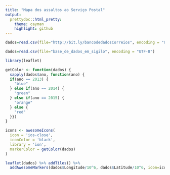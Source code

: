 ```yaml
---
title: "Mapa dos assaltos ao Serviço Postal"
output:
  prettydoc::html_pretty:
    theme: cayman
    highlight: github
---
```


```r
dados=read.csv(file="http://bit.ly/bancodedadosCorreios", encoding = "UTF-8")
```

 

```r
dados=read.csv(file="base_de_dados_em_sigilo", encoding = "UTF-8")
```

```r
library(leaflet)

getColor <- function(dados) {
  sapply(dados$ano, function(ano) {
  if(ano == 2013) {
    "blue"
  } else if(ano == 2014) {
    "green"
  } else if(ano == 2015) {
    "orange"
  } else {
    "red"
  }})
}

icons <- awesomeIcons(
  icon = 'ios-close',
  iconColor = 'black',
  library = 'ion',
  markerColor = getColor(dados)
)

leaflet(dados) %>% addTiles() %>%
  addAwesomeMarkers(dados$Longitude/10^6, dados$Latitude/10^6, icon=icons, label=~as.character(ano))

```